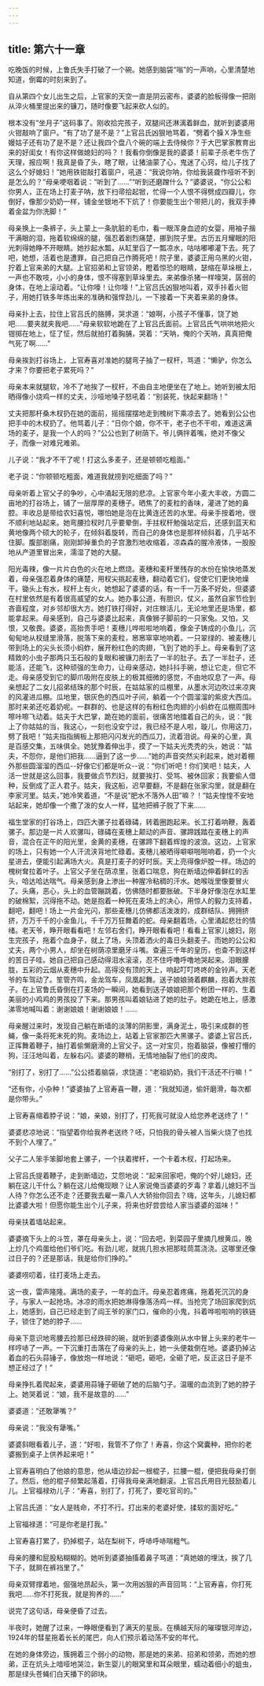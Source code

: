 ```yaml
---
---
---
```

title: 第六十一章
---




吃晚饭的时候，上鲁氏失手打破了一个碗。她感到脑袋“嗡”的一声响，心里清楚地知道，倒霉的时刻来到了。

自从第四个女儿出生之后，上官家的天空一直是阴云密布，婆婆的脸板得像一把刚从淬火桶里提出来的镰刀，随时像要飞起来砍人似的。

根本没有“坐月子”这码事了。刚收拾完孩子，双腿间还淋漓着鲜血，就听到婆婆用火钳敲响了窗户。“有了功了是不是？”上官吕氏凶狠地骂着，“劈着个臊Ｘ净生些嫚姑子还有功了是不是？还让我四个盘八个碗的端上去侍候你？于大巴掌家教育出来的好闺女！有你这样做媳妇的吗？！我看你倒像是我的婆婆！前辈子杀老牛伤了天理，报应啊！我真是昏了头，瞎了眼，让猪油蒙了心，鬼迷了心窍，给儿子找了这么个好媳妇！”她用铁钳敲打着窗户，吼道：“我说你呐，你给我装聋作哑听不到是怎么的？”母亲哽咽着说：“听到了……”“听到还磨蹭什么？”婆婆说，“你公公和你男人，正在场上打麦子呐，放下扫帚拾起锨，忙得一个人恨不得劈成四瓣儿，你倒好，像那少奶奶一样，铺金坐银地不下炕了！你要能生出个带把儿的，我双手捧着金盆为你洗脚！”

母亲换上一条裤子，头上蒙上一条肮脏的毛巾，看一眼浑身血迹的女婴，用袖子揩干满眼的泪，拖着软绵绵的腿，强忍着剧烈痛楚，挪到院子里。古历五月耀眼的阳光刺得她睁不开眼睛。她抄起水瓢，从缸里舀了一瓢凉水，咕咕嘟嘟灌下去。死了吧，她想，活着也是遭罪，自己把自己作腾死吧！院子里，婆婆正用乌黑的火钳，拧着上官来弟的大腿。上官招弟和上官领弟，瞪着惊恐的眼睛，瑟缩在草垛根上，一声也不敢吱，小小的身体，恨不得塞到草垛里去。来弟像杀猪一样嚎哭，孱弱的身体，在地上滚动着。“让你嚎！让你嚎！”上官吕氏凶狠地叫着，双手拤着火钳子，用她打铁多年炼出来的准确和强悍劲儿，一下接着一下夹着来弟的身体。

母亲扑上去，拉住上官吕氏的胳膊，哭求道：“娘啊，小孩子不懂事，饶了她吧……要夹就夹我吧……”母亲软软地跪在了上官吕氏面前。上官吕氏气哄哄地把火钳掷在地上，怔了怔，然后就拍打着胸脯，哭着：“天呐，俺的个天呐，真真把俺气死了啊……”

母亲挨到打谷场上，上官寿喜对准她的腿弯子抽了一杈杆，骂道：“懒驴，你怎么才来？你要把老子累死吗？”

母亲本来就腿软，冷不了地挨了一杈杆，不由自主地便坐在了地上。她听到被太阳晒得像小烧鸡一样的丈夫，沙哑地嗓子怒吼着：“别装死，快起来翻场！”

丈夫把那杆桑木杈扔在她的面前，摇摇摆摆地走到槐树下乘凉去了。她看到公公也把手中的木杈扔了。他骂着儿子：“日你个娘，你不干，老子也不干啦，难道这满场的麦子，是我一个人的吗？”公公也到了树荫下。爷儿俩拌着嘴，绝对不像父子，而像一对难兄难弟。

儿子说：“我才不干了呢！打这么多麦子，还是顿顿吃粗面。”

老子说：“你顿顿吃粗面，难道我就捞到吃细面了吗？”

母亲听着上官父子的争吵，心中涌起无限的悲凉。上官家今年小麦大丰收，方圆二亩地的打谷场上，铺了一层厚厚的麦穗子。晒焦了的麦粒的香味，灌进了她的鼻腔。丰收总是带给农妇喜悦，哪怕她是泡在比黄连还苦的水里。母亲手按着地，很不顺利地站起来。她弯腰捡杈时几乎要晕倒，手拄杈杆勉强站定后，还感到蓝天和黄地像两个硕大的轮子，在倾斜着旋转，而自己的身体也是那样倾斜着，几乎站不住脚。腹部剧痛，刚刚卸掉重负的子宫激烈地收缩着，凉森森的腥冷液体，一股股地从产道里冒出来，濡湿了她的大腿。

阳光毒辣，像一片片白色的火在地上燃烧。麦穗和麦秆里残存的水份在愉快地蒸发着，母亲强忍着身体的痛楚，用杈尖挑起麦穗，翻动着它们，促使它们更快地燥干。锄头上有水，杈杆上有火，她想起了婆婆的话，有一千一万条不好处，但婆婆在村里依然是有着很高威望的女人。她办事公道，有胆识，仗义，虽然自家节俭到吝啬程度，对乡邻却很大方。她打铁打得好，对庄稼活儿，无论地里还是场里，都能拿起来。母亲感到，自己与婆婆比起来，真像狮子脚前的一只家兔。又怕，又恨，又敬畏。婆婆，高抬贵手吧！麦穗儿哗啦啦地响着，像金子铸成的小鱼儿，沉甸甸地从杈缝里滑落，脱落下来的麦粒，窸窸窣窣地响着。一只翠绿的、被麦穗儿带到场上的尖头长须小蚂蚱，展开粉红色的肉翅，飞到了她的手上。母亲看到了这精致的小虫子那两只玉石般的复眼和被镰刀削去了一半的肚子。去了一半肚子，还能活，还能飞，这种顽强的生命力，让母亲感动，她抖抖手碗，想让它走，但它不走。母亲感受到它的脚爪吸附在皮肤上的极其细微的感觉，不由地叹息了一声。母亲想起了二女儿招弟结珠的那个时辰，在姑姑家的瓜棚里，从墨水河边吹过来凉爽的风灌进瓜棚。瓜地里，银灰色的西瓜叶子间，躺着一个个圆溜溜的紫皮大西瓜。那时来弟还吃着奶呢。一群群的、也是这样的有粉红色肉翅的小蚂蚱在瓜棚周围咔嚓咔嚓飞动着。姑夫于大巴掌，跪在她的面前，很痛苦地擂着自己的头，说：“我上了你姑姑的当，我这心，一刻也没安宁过，我已经不是人啦，璇儿，你用这刀，劈了我吧！”姑夫指指搁板上那把闪闪发光的西瓜刀，流着泪说。母亲的心里，真是百感交集，五味俱全。她犹豫着伸出手，摸了一下姑夫光秃秃的头，她说：“姑夫，不怨你，是他们把我……逼到了这一步……”她的声音突然尖利起来，她对着棚外那些圆溜溜的西瓜--好像它们都是听众--说：“你们听吧！你们笑吧！姑夫，人活一世就是这么回事，我要做贞节烈妇，就要挨打、受骂、被休回家；我要偷人借种，反倒成了正人君子。姑夫，我这船，迟早要翻，不是翻在张家沟里，就是翻在李家河里。姑夫，”她冷笑着道，“不是说”肥水不落外人田”嘛？！”姑夫惶惶不安地站起来，她却像一个撒了泼的女人一样，猛地把裤子脱了下来……

福生堂家的打谷场上，四匹大骡子拉着碌碡，转着圈跑起来。长工打着响鞭，轰着骡子。那边是一片人欢骡叫，碌碡在麦穗上颠动的声音、骡蹄践踏在麦穗上的声音，混合在正午的阳光里，金黄的麦穗，在骡蹄下翻着辉煌的波浪。这边，上官家的场上，只有她一个人汗流浃背地忙碌着。麦穗儿被晒得噼噼啪啪响着，扔一个火星进去，便能引起满场大火。真是打麦子的好时辰。天上亮得像炉膛一样。场边的槐树耷拉着叶子。上官父子坐在荫凉里，张着口喘息，狗在断墙边伸着鲜红的舌头，哈达哈达喘气。母亲感到身上渗出一种腥冷粘稠的汗水。她喉咙里像要冒火了。头痛，恶心，头上的血管蹦跳着，仿佛随时都要胀破。下半身好像泡在水缸里的破棉絮，沉得拖不动。她是抱着一种死在麦场上的决心，用惊人的毅力支持着，翻吧，翻吧！场上一片金光闪，那些麦穗儿仿佛都活泼泼的，成群结队、拥拥挤挤，万万千千的小金鱼儿，千千万万狂舞着的蛇。母亲翻着场，心里涌起悲壮的情绪。老天爷，睁开眼看看吧！左邻右舍们，睁开眼看看吧！看看上官家儿媳妇，刚生完孩子，拖着个血身子，就上了场，头顶着洒火的毒日头翻麦子。而她的公公和丈夫，两个小男人，却坐在树荫凉里磨牙斗嘴。查遍三千年的皇历，也查不到这样的苦日子哇。她自己把自己感动得泪水滚滚，忍不住呼噜呼噜地哭起来。泪眼朦胧，五彩的云烟从麦穗中升起。高得没有顶的天上，响起叮叮咚咚的金铃声。天老爷的车驾动了。笙管齐鸣，金龙驾车，凤凰起舞。送子娘娘骑着麒麟，抱着大胖孩子。在上官鲁氏昏倒在打麦场的一瞬间，她看到送子娘娘把那个粉团一样的、生着美丽的小鸡鸡的男孩投了下来。那男孩叫着娘钻进了她的肚子。她跪在地上，感激涕零地喊叫着：谢谢娘娘！谢谢娘娘！……

母亲醒过来时，发现自己躺在断墙的淡薄的阴影里，满身泥土，吸引来成群的苍蝇，像一条将死末死的狗。麦场边上，站着上官家那匹大黑骡子。婆婆上官吕氏，正挥舞着鞭子，抽打着偷懒磨滑的上官父子。这一对宝贝，抱着脑袋，像被打懵的狗，汪汪地叫着，左躲右闪。婆婆的鞭梢，无情地抽裂了他们的皮肉。

“别打了，别打了……”公公捂着脑袋，求饶道：“老祖奶奶，我们干活还不行嘛！”

“还有你，小杂种！”婆婆抽了上官寿喜一鞭，道：“我就知道，偷奸磨滑，每次都是你带头。”

上官寿喜缩着脖子说：“娘，亲娘，别打了，打死我可就没人给您养老送终了！”

婆婆悲凉地说：“指望着你给我养老送终？呸，只怕我的骨头被人当柴火烧了也找不到个人埋了。”

父子二人笨手笨脚地套上骡子，一个扶着撵杆，一个卡着木杈，打起场来。

上官吕氏提着鞭子，走到断墙边，艾怨地说：“起来回家吧，俺的个好儿媳妇，还躺在这儿干什么？躺在这儿给俺现眼？让人家说俺当婆婆的歹毒？拿着儿媳妇不当人待？你怎么还不走？还要我去雇一乘八人大轿抬你回去？嗨，这年头，儿媳妇都比婆婆大啦！但愿你能生出个儿子来，将来也好尝尝给人家当婆婆的滋味！”

母亲扶着墙站起来。

婆婆摘下头上的斗笠，罩在母亲头上，说：“回去吧，到菜园子里摘几根黄瓜，晚上炒几个鸡蛋给他们爷们吃。有劲儿呢，就挑几担水把那畦茼蒿浇浇。这哪里还像过日子的？还是那话，我是给你们挣的。”

婆婆唠叨着，往打麦场上走去。

这一夜，雷声隆隆。满场的麦子，一年的血汗。母亲忍着疼痛，拖着死沉沉的身子，与家人一起抢场。冰凉的雨水把她淋得像落汤鸡一样。当抢完了场回家爬到炕上，她感到，自己已经走到了阎王爷的家门口，催命的小鬼，抖着哗啦啦响的铁链子，锁住了她的脖子……

母亲下意识地弯腰去捡那已经跌碎的碗，就听到婆婆像刚从水中冒上头来的老牛一样哼哧了一声。一下沉重打击落在了母亲的头上，她一头便栽倒在地。婆婆扔掉沾着血的石头蒜锤子，像放炮一样地说：“砸吧，砸吧，全砸了吧，反正这日子是不想正经过了！”

母亲挣扎着爬起来，婆婆用蒜锤子砸破了她的后脑勺子。温暖的血流到了她的脖子上。她哭着说：“娘，我不是故意的……”

婆婆道：“还敢犟嘴？”

母亲说：“我没有犟嘴。”

婆婆斜眼看着儿子，道：“好啦，我管不了你了！寿喜，你这个窝囊种，把你的老婆搬到桌子上供养起来吧！”

上官寿喜明白了他娘的意思，他从墙边抄起一根棍子，拦腰一棍，便把我母亲打倒了。然后，他的棍子频繁起落着，打得我母亲满地翻滚。上官吕氏用目光鼓励着儿儿。上官福禄劝儿子：“寿喜，别打了，打死了，要吃官司的。”

上官吕氏道：“女人是贱命，不打不行。打出来的老婆好使，揉软的面好吃。”

上官福禄道：“可是你老是打我。”

上官寿喜打累了，扔掉棍子，站在梨树下，呼哧呼哧喘粗气。

母亲的腰和屁股粘糊糊的。她听到婆婆抽搐着鼻子骂道：“真她娘的埋汰，挨了几下子，就屙在裤裆里了。”

母亲双臂撑着地，倔强地昂起头，第一次用凶狠的声音回骂：“上官寿喜，你打死我吧……你不打死我，就是狗养的……”

说完了这句话，母亲便昏了过去。

半夜时，她醒了过来，一睁眼便看到了满天的星辰。在横越天际的璀璨银河岸边，1924年的彗星拖着长长的尾巴，向人们预示着动荡不安的年代。

在她的身体旁边，簇拥着三个弱小的动物，那是她的来弟、招弟和领弟，而她的想弟，正在炕头上喑哑地哭泣，新生婴儿的眼窝里和耳朵眼里，蠕动着细小的蛆虫，那是绿头苍蝇们白天播下的卵块。